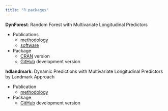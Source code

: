 ```yaml
---
title: "R packages"
---
```


**DynForest**: Random Forest with Multivariate Longitudinal Predictors 

- Publications
  * [methodology](https://journals.sagepub.com/doi/abs/10.1177/09622802231206477)
  * [software]()

- Package
  * [CRAN](https://cran.r-project.org/web/packages/DynForest) version
  * [GitHub](https://github.com/anthonydevaux/DynForest) development version

**hdlandmark**: Dynamic Predictions with Multivariate Longitudinal Predictors by Landmark Approach

- Publication
  - [methodology](https://link.springer.com/article/10.1186/s12874-022-01660-3)

- Package
  * [GitHub](https://github.com/anthonydevaux/hdlandmark) development version